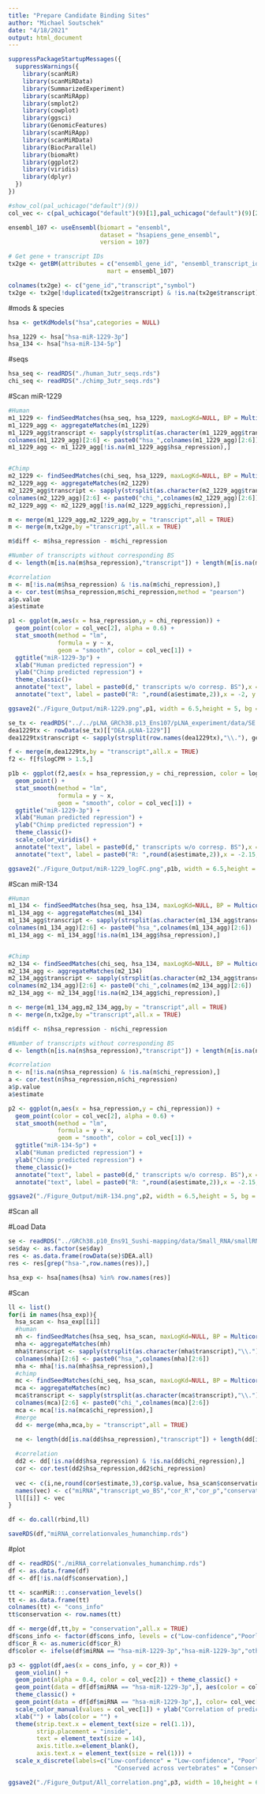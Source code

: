 ```yaml
---
title: "Prepare Candidate Binding Sites"
author: "Michael Soutschek"
date: "4/18/2021"
output: html_document
---
```




```r
suppressPackageStartupMessages({
  suppressWarnings({
    library(scanMiR)
    library(scanMiRData)
    library(SummarizedExperiment)
    library(scanMiRApp)
    library(smplot2)
    library(cowplot)
    library(ggsci)
    library(GenomicFeatures)
    library(scanMiRApp)
    library(scanMiRData)
    library(BiocParallel)
    library(biomaRt)
    library(ggplot2)
    library(viridis)
    library(dplyr)
  })
})

```




```r
#show_col(pal_uchicago("default")(9))
col_vec <- c(pal_uchicago("default")(9)[1],pal_uchicago("default")(9)[2],pal_uchicago("default")(9)[3],pal_uchicago("default")(9)[5],"darkgrey","black","lightgrey","darkgrey")
```


```r
ensembl_107 <- useEnsembl(biomart = "ensembl", 
                          dataset = "hsapiens_gene_ensembl",
                          version = 107)

# Get gene + transcript IDs
tx2ge <- getBM(attributes = c("ensembl_gene_id", "ensembl_transcript_id","external_gene_name"),
                            mart = ensembl_107)

colnames(tx2ge) <- c("gene_id","transcript","symbol")
tx2ge <- tx2ge[!duplicated(tx2ge$transcript) & !is.na(tx2ge$transcript),]
```




#mods & species
```r
hsa <- getKdModels("hsa",categories = NULL)

hsa_1229 <- hsa["hsa-miR-1229-3p"]
hsa_134 <- hsa["hsa-miR-134-5p"]
```


#seqs
```r
hsa_seq <- readRDS("./human_3utr_seqs.rds")
chi_seq <- readRDS("./chimp_3utr_seqs.rds")
```



#Scan miR-1229
```r
#Human
m1_1229 <- findSeedMatches(hsa_seq, hsa_1229, maxLogKd=NULL, BP = MulticoreParam(12, progressbar=TRUE), p3.extra =TRUE, ret="GRanges")
m1_1229_agg <- aggregateMatches(m1_1229)
m1_1229_agg$transcript <- sapply(strsplit(as.character(m1_1229_agg$transcript),"\\."),"[",1)
colnames(m1_1229_agg)[2:6] <- paste0("hsa_",colnames(m1_1229_agg)[2:6])
m1_1229_agg <- m1_1229_agg[!is.na(m1_1229_agg$hsa_repression),]


#Chimp
m2_1229 <- findSeedMatches(chi_seq, hsa_1229, maxLogKd=NULL, BP = MulticoreParam(12, progressbar=TRUE), p3.extra =TRUE, ret="GRanges")
m2_1229_agg <- aggregateMatches(m2_1229)
m2_1229_agg$transcript <- sapply(strsplit(as.character(m2_1229_agg$transcript),"\\."),"[",1)
colnames(m2_1229_agg)[2:6] <- paste0("chi_",colnames(m2_1229_agg)[2:6])
m2_1229_agg <- m2_1229_agg[!is.na(m2_1229_agg$chi_repression),]
```


```r
m <- merge(m1_1229_agg,m2_1229_agg,by = "transcript",all = TRUE)
m <- merge(m,tx2ge,by ="transcript",all.x = TRUE)
```

```r
m$diff <- m$hsa_repression - m$chi_repression
```

```r
#Number of transcripts without corresponding BS
d <- length(m[is.na(m$hsa_repression),"transcript"]) + length(m[is.na(m$chi_repression),"transcript"])

#correlation
m <- m[!is.na(m$hsa_repression) & !is.na(m$chi_repression),]
a <- cor.test(m$hsa_repression,m$chi_repression,method = "pearson")
a$p.value
a$estimate

p1 <- ggplot(m,aes(x = hsa_repression,y = chi_repression)) +
  geom_point(color = col_vec[2], alpha = 0.6) +
  stat_smooth(method = "lm",
              formula = y ~ x,
              geom = "smooth", color = col_vec[1]) +
  ggtitle("miR-1229-3p") +
  xlab("Human predicted repression") +
  ylab("Chimp predicted repression") +
  theme_classic()+
  annotate("text", label = paste0(d," transcripts w/o corresp. BS"),x = -0.5, y = -2.3) +
  annotate("text", label = paste0("R: ",round(a$estimate,2)),x = -2, y = 0,color = col_vec[1]) 

ggsave2("./Figure_Output/miR-1229.png",p1, width = 6.5,height = 5, bg = "white")
```



```r
se_tx <- readRDS("../../pLNA_GRCh38.p13_Ens107/pLNA_experiment/data/SE.dea.TX.salmon.raw.rds")
dea1229tx <- rowData(se_tx)[["DEA.pLNA-1229"]]
dea1229tx$transcript <- sapply(strsplit(row.names(dea1229tx),"\\."), getElement,1)
```

```r
f <- merge(m,dea1229tx,by = "transcript",all.x = TRUE)
f2 <- f[f$logCPM > 1.5,]
```

```r
p1b <- ggplot(f2,aes(x = hsa_repression,y = chi_repression, color = logFC)) +
  geom_point() +
  stat_smooth(method = "lm",
              formula = y ~ x,
              geom = "smooth", color = col_vec[1]) +
  ggtitle("miR-1229-3p") +
  xlab("Human predicted repression") +
  ylab("Chimp predicted repression") +
  theme_classic()+
  scale_color_viridis() +
  annotate("text", label = paste0(d," transcripts w/o corresp. BS"),x = -0.5, y = -2.3) +
  annotate("text", label = paste0("R: ",round(a$estimate,2)),x = -2.15, y = 0) 

ggsave2("./Figure_Output/miR-1229_logFC.png",p1b, width = 6.5,height = 5, bg = "white")
```



#Scan miR-134
```r
#Human
m1_134 <- findSeedMatches(hsa_seq, hsa_134, maxLogKd=NULL, BP = MulticoreParam(12, progressbar=TRUE), p3.extra =TRUE, ret="GRanges")
m1_134_agg <- aggregateMatches(m1_134)
m1_134_agg$transcript <- sapply(strsplit(as.character(m1_134_agg$transcript),"\\."),"[",1)
colnames(m1_134_agg)[2:6] <- paste0("hsa_",colnames(m1_134_agg)[2:6])
m1_134_agg <- m1_134_agg[!is.na(m1_134_agg$hsa_repression),]


#Chimp
m2_134 <- findSeedMatches(chi_seq, hsa_134, maxLogKd=NULL, BP = MulticoreParam(12, progressbar=TRUE), p3.extra =TRUE, ret="GRanges")
m2_134_agg <- aggregateMatches(m2_134)
m2_134_agg$transcript <- sapply(strsplit(as.character(m2_134_agg$transcript),"\\."),"[",1)
colnames(m2_134_agg)[2:6] <- paste0("chi_",colnames(m2_134_agg)[2:6])
m2_134_agg <- m2_134_agg[!is.na(m2_134_agg$chi_repression),]
```


```r
n <- merge(m1_134_agg,m2_134_agg,by = "transcript",all = TRUE)
n <- merge(n,tx2ge,by ="transcript",all.x = TRUE)
```

```r
n$diff <- n$hsa_repression - n$chi_repression
```


```r
#Number of transcripts without corresponding BS
d <- length(n[is.na(n$hsa_repression),"transcript"]) + length(n[is.na(n$chi_repression),"transcript"])

#correlation
n <- n[!is.na(n$hsa_repression) & !is.na(n$chi_repression),]
a <- cor.test(n$hsa_repression,n$chi_repression)
a$p.value
a$estimate

p2 <- ggplot(n,aes(x = hsa_repression,y = chi_repression)) +
  geom_point(color = col_vec[2], alpha = 0.6) +
  stat_smooth(method = "lm",
              formula = y ~ x,
              geom = "smooth", color = col_vec[1]) +
  ggtitle("miR-134-5p") +
  xlab("Human predicted repression") +
  ylab("Chimp predicted repression") +
  theme_classic()+
  annotate("text", label = paste0(d," transcripts w/o corresp. BS"),x = -0.5, y = -2.3) +
  annotate("text", label = paste0("R: ",round(a$estimate,2)),x = -2.15, y = 0) 

ggsave2("./Figure_Output/miR-134.png",p2, width = 6.5,height = 5, bg = "white")
```



#Scan all

#Load Data
```r
se <- readRDS("../GRCh38.p10_Ens91_Sushi-mapping/data/Small_RNA/smallRNA_oasis.DEA.SE.rds")
se$day <- as.factor(se$day)
res <- as.data.frame(rowData(se)$DEA.all)
res <- res[grep("hsa-",row.names(res)),]
```


```r
hsa_exp <- hsa[names(hsa) %in% row.names(res)]
```



#Scan
```r
ll <- list()
for(i in names(hsa_exp)){
  hsa_scan <- hsa_exp[[i]]
  #human
  mh <- findSeedMatches(hsa_seq, hsa_scan, maxLogKd=NULL, BP = MulticoreParam(12, progressbar=TRUE), p3.extra =TRUE, ret="GRanges")
  mha <- aggregateMatches(mh)
  mha$transcript <- sapply(strsplit(as.character(mha$transcript),"\\."),"[",1)
  colnames(mha)[2:6] <- paste0("hsa_",colnames(mha)[2:6])
  mha <- mha[!is.na(mha$hsa_repression),]
  #chimp
  mc <- findSeedMatches(chi_seq, hsa_scan, maxLogKd=NULL, BP = MulticoreParam(12, progressbar=TRUE), p3.extra =TRUE, ret="GRanges")
  mca <- aggregateMatches(mc)
  mca$transcript <- sapply(strsplit(as.character(mca$transcript),"\\."),"[",1)
  colnames(mca)[2:6] <- paste0("chi_",colnames(mca)[2:6])
  mca <- mca[!is.na(mca$chi_repression),]
  #merge
  dd <- merge(mha,mca,by = "transcript",all = TRUE)
  
  ne <- length(dd[is.na(dd$hsa_repression),"transcript"]) + length(dd[is.na(dd$chi_repression),"transcript"])

  #correlation
  dd2 <- dd[!is.na(dd$hsa_repression) & !is.na(dd$chi_repression),]
  cor <- cor.test(dd2$hsa_repression,dd2$chi_repression)
  
  vec <- c(i,ne,round(cor$estimate,3),cor$p.value, hsa_scan$conservation)
  names(vec) <- c("miRNA","transcript_wo_BS","cor_R","cor_p","conservation")
  ll[[i]] <- vec
}

df <- do.call(rbind,ll)

saveRDS(df,"miRNA_correlationvales_humanchimp.rds")
```



#plot
```r
df <- readRDS("./miRNA_correlationvales_humanchimp.rds")
df <- as.data.frame(df)
df <- df[!is.na(df$conservation),]

tt <- scanMiR:::.conservation_levels()
tt <- as.data.frame(tt)
colnames(tt) <- "cons_info"
tt$conservation <- row.names(tt)

df <- merge(df,tt,by = "conservation",all.x = TRUE)
df$cons_info <- factor(df$cons_info, levels = c("Low-confidence","Poorly conserved","Conserved across mammals", "Conserved across vertebrates"))
df$cor_R <- as.numeric(df$cor_R)
df$color <- ifelse(df$miRNA == "hsa-miR-1229-3p","hsa-miR-1229-3p","other miRs")
```



```r
p3 <- ggplot(df,aes(x = cons_info, y = cor_R)) +
  geom_violin() +
  geom_point(alpha = 0.4, color = col_vec[2]) + theme_classic() + 
  geom_point(data = df[df$miRNA == "hsa-miR-1229-3p",], aes(color = color)) +
  theme_classic() + 
  geom_point(data = df[df$miRNA == "hsa-miR-1229-3p",], color= col_vec[1], shape = 1, size = 4, show.legend = TRUE) +
  scale_color_manual(values = col_vec[1]) + ylab("Correlation of predictet repression\nbetween human & chimp") + 
  xlab("") + labs(color = "") +
  theme(strip.text.x = element_text(size = rel(1.1)),
        strip.placement = "inside",
        text = element_text(size = 14),
        axis.title.x=element_blank(),
        axis.text.x = element_text(size = rel(1))) +
  scale_x_discrete(labels=c("Low-confidence" = "Low-confidence", "Poorly conserved" ="Poorly conserved","Conserved across mammals" = "Conserved\nacross mammals",
                              "Conserved across vertebrates" = "Conserved\nacross vertebrates"))

ggsave2("./Figure_Output/All_correlation.png",p3, width = 10,height = 6, bg = "white")
```









